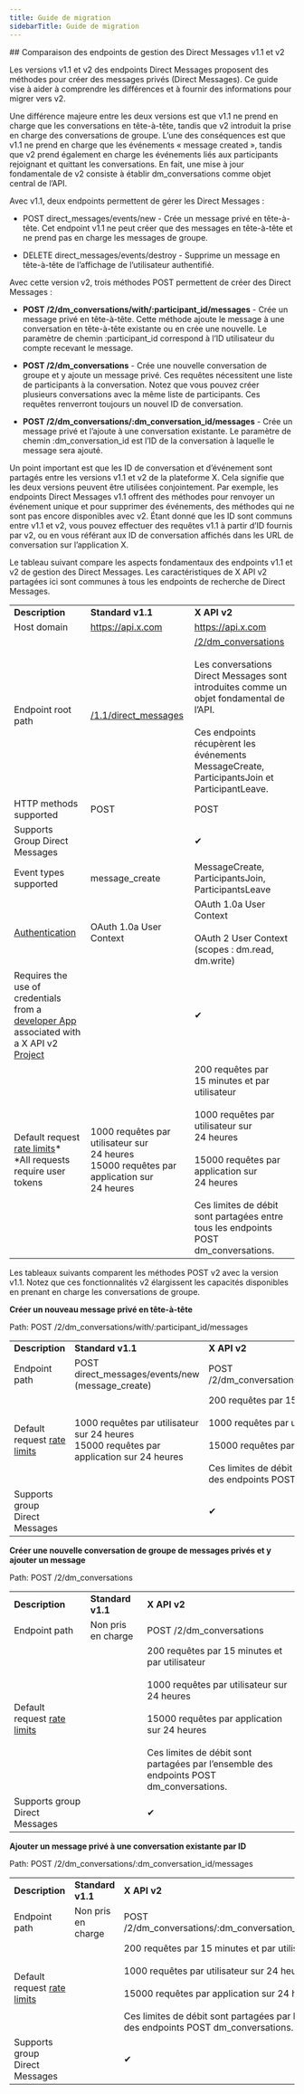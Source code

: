 ```yaml
---
title: Guide de migration
sidebarTitle: Guide de migration
---
```



<div id="comparing-v11-and-v2-manage-direct-message-endpoints">
  ## Comparaison des endpoints de gestion des Direct Messages v1.1 et v2
</div>

Les versions v1.1 et v2 des endpoints Direct Messages proposent des méthodes pour créer des messages privés (Direct Messages). Ce guide vise à aider à comprendre les différences et à fournir des informations pour migrer vers v2.

Une différence majeure entre les deux versions est que v1.1 ne prend en charge que les conversations en tête-à-tête, tandis que v2 introduit la prise en charge des conversations de groupe. L’une des conséquences est que v1.1 ne prend en charge que les événements « message created », tandis que v2 prend également en charge les événements liés aux participants rejoignant et quittant les conversations. En fait, une mise à jour fondamentale de v2 consiste à établir dm&#95;conversations comme objet central de l’API.

Avec v1.1, deux endpoints permettent de gérer les Direct Messages :

* POST direct&#95;messages/events/new - Crée un message privé en tête-à-tête. Cet endpoint v1.1 ne peut créer que des messages en tête-à-tête et ne prend pas en charge les messages de groupe.

* DELETE direct&#95;messages/events/destroy - Supprime un message en tête-à-tête de l’affichage de l’utilisateur authentifié.

Avec cette version v2, trois méthodes POST permettent de créer des Direct Messages :

* **POST /2/dm&#95;conversations/with/:participant&#95;id/messages** - Crée un message privé en tête-à-tête. Cette méthode ajoute le message à une conversation en tête-à-tête existante ou en crée une nouvelle. Le paramètre de chemin :participant&#95;id correspond à l’ID utilisateur du compte recevant le message.

* **POST /2/dm&#95;conversations** - Crée une nouvelle conversation de groupe et y ajoute un message privé. Ces requêtes nécessitent une liste de participants à la conversation. Notez que vous pouvez créer plusieurs conversations avec la même liste de participants. Ces requêtes renverront toujours un nouvel ID de conversation.

* **POST /2/dm&#95;conversations/:dm&#95;conversation&#95;id/messages** - Crée un message privé et l’ajoute à une conversation existante. Le paramètre de chemin :dm&#95;conversation&#95;id est l’ID de la conversation à laquelle le message sera ajouté.

Un point important est que les ID de conversation et d’événement sont partagés entre les versions v1.1 et v2 de la plateforme X. Cela signifie que les deux versions peuvent être utilisées conjointement. Par exemple, les endpoints Direct Messages v1.1 offrent des méthodes pour renvoyer un événement unique et pour supprimer des événements, des méthodes qui ne sont pas encore disponibles avec v2. Étant donné que les ID sont communs entre v1.1 et v2, vous pouvez effectuer des requêtes v1.1 à partir d’ID fournis par v2, ou en vous référant aux ID de conversation affichés dans les URL de conversation sur l’application X.

Le tableau suivant compare les aspects fondamentaux des endpoints v1.1 et v2 de gestion des Direct Messages. Les caractéristiques de X API v2 partagées ici sont communes à tous les endpoints de recherche de Direct Messages.

|     |     |     |
| :--- | :--- | :--- |
| **Description** | **Standard v1.1** | **X API v2** |
| Host domain | https://api.x.com | https://api.x.com |
| Endpoint root path | [/1.1/direct&#95;messages](https://api.x.com/1.1/direct_messages) | [/2/dm&#95;conversations](https://api.x.com/2/users/:id/dm_conversations)<br /><br />Les conversations Direct Messages sont introduites comme un objet fondamental de l’API.  <br /><br />Ces endpoints récupèrent les événements MessageCreate, ParticipantsJoin et ParticipantLeave. |
| HTTP methods supported | POST | POST |
| Supports Group Direct Messages |     | ✔   |
| Event types supported | message&#95;create | MessageCreate, ParticipantsJoin, ParticipantsLeave |
| [Authentication](/fr/resources/fundamentals/authentication) | OAuth 1.0a User Context | OAuth 1.0a User Context<br /><br />OAuth 2 User Context (scopes : dm.read, dm.write) |
| Requires the use of credentials from a [developer App](/fr/resources/fundamentals/authentication) associated with a X API v2 [Project](/fr/resources/fundamentals/projects) |     | ✔   |
| Default request [rate limits](/fr/x-api/fundamentals/rate-limits)*  <br />*All requests require user tokens | 1000 requêtes par utilisateur sur 24 heures  <br />15000 requêtes par application sur 24 heures | 200 requêtes par 15 minutes et par utilisateur<br /><br />1000 requêtes par utilisateur sur 24 heures<br /><br />15000 requêtes par application sur 24 heures<br /><br />Ces limites de débit sont partagées entre tous les endpoints POST dm&#95;conversations. |

Les tableaux suivants comparent les méthodes POST v2 avec la version v1.1. Notez que ces fonctionnalités v2 élargissent les capacités disponibles en prenant en charge les conversations de groupe.

**Créer un nouveau message privé en tête-à-tête**

Path: POST /2/dm&#95;conversations/with/:participant&#95;id/messages

|     |     |     |
| :--- | :--- | :--- |
| **Description** | **Standard v1.1** | **X API v2** |
| Endpoint path | POST direct&#95;messages/events/new (message&#95;create) | POST /2/dm&#95;conversations/with/:participant&#95;id/messages |
| Default request [rate limits](/fr/x-api/fundamentals/rate-limits) | 1000 requêtes par utilisateur sur 24 heures  <br />15000 requêtes par application sur 24 heures | 200 requêtes par 15 minutes et par utilisateur<br /><br />1000 requêtes par utilisateur sur 24 heures<br /><br />15000 requêtes par application sur 24 heures<br /><br />Ces limites de débit sont partagées par l’ensemble des endpoints POST dm&#95;conversations. |
| Supports group Direct Messages |     | ✔   |

**Créer une nouvelle conversation de groupe de messages privés et y ajouter un message**

Path: POST /2/dm&#95;conversations

|     |     |     |
| :--- | :--- | :--- |
| **Description** | **Standard v1.1** | **X API v2** |
| Endpoint path | Non pris en charge | POST /2/dm&#95;conversations |
| Default request [rate limits](/fr/x-api/fundamentals/rate-limits) |     | 200 requêtes par 15 minutes et par utilisateur<br /><br />1000 requêtes par utilisateur sur 24 heures<br /><br />15000 requêtes par application sur 24 heures<br /><br />Ces limites de débit sont partagées par l’ensemble des endpoints POST dm&#95;conversations. |
| Supports group Direct Messages |     | ✔   |

**Ajouter un message privé à une conversation existante par ID**

Path: POST /2/dm&#95;conversations/:dm&#95;conversation&#95;id/messages

|     |     |     |
| :--- | :--- | :--- |
| **Description** | **Standard v1.1** | **X API v2** |
| Endpoint path | Non pris en charge | POST /2/dm&#95;conversations/:dm&#95;conversation&#95;id/messages |
| Default request [rate limits](/fr/x-api/fundamentals/rate-limits) |     | 200 requêtes par 15 minutes et par utilisateur<br /><br />1000 requêtes par utilisateur sur 24 heures<br /><br />15000 requêtes par application sur 24 heures<br /><br />Ces limites de débit sont partagées par l’ensemble des endpoints POST dm&#95;conversations. |
| Supports group Direct Messages |     | ✔   |